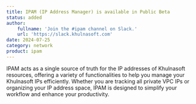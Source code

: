 ```yaml
---
title: IPAM (IP Address Manager) is available in Public Beta
status: added
author:
    fullname: 'Join the #ipam channel on Slack.'
    url: 'https://slack.khulnasoft.com'
date: 2024-07-25
category: network
product: ipam
---
```


IPAM acts as a single source of truth for the IP addresses of Khulnasoft resources, offering a variety of functionalities to help you manage your Khulnasoft IPs efficiently. Whether you are tracking all private VPC IPs or organizing your IP address space, IPAM is designed to simplify your workflow and enhance your productivity.

